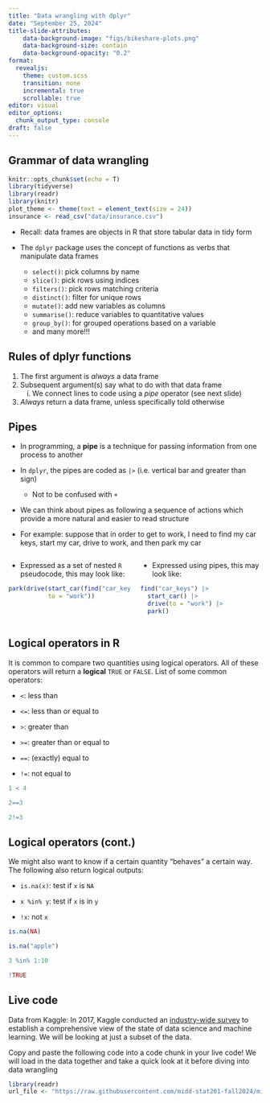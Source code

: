 ```yaml
---
title: "Data wrangling with dplyr"
date: "September 25, 2024"
title-slide-attributes:
    data-background-image: "figs/bikeshare-plots.png"
    data-background-size: contain
    data-background-opacity: "0.2"
format: 
  revealjs:
    theme: custom.scss
    transition: none
    incremental: true
    scrollable: true
editor: visual
editor_options: 
  chunk_output_type: console
draft: false
---
```


## Grammar of data wrangling

```r
knitr::opts_chunk$set(echo = T)
library(tidyverse)
library(readr)
library(knitr)
plot_theme <- theme(text = element_text(size = 24))
insurance <- read_csv("data/insurance.csv")
```

-   Recall: data frames are objects in R that store tabular data in tidy form

-   The `dplyr` package uses the concept of functions as verbs that manipulate data frames

    -   `select()`: pick columns by name
    -   `slice()`: pick rows using indices
    -   `filters()`: pick rows matching criteria
    -   `distinct()`: filter for unique rows
    -   `mutate()`: add new variables as columns
    -   `summarise()`: reduce variables to quantitative values
    -   `group_by()`: for grouped operations based on a variable
    -   and many more!!!

## Rules of dplyr functions

1.  The first argument is *always* a data frame
2.  Subsequent argument(s) say what to do with that data frame
    i.  We connect lines to code using a *pipe* operator (see next slide)
3.  *Always* return a data frame, unless specifically told otherwise

## Pipes

-   In programming, a **pipe** is a technique for passing information from one process to another

-   In `dplyr`, the pipes are coded as `|>` (i.e. vertical bar and greater than sign)

    -   Not to be confused with `+`

-   We can think about pipes as following a sequence of actions which provide a more natural and easier to read structure

-   For example: suppose that in order to get to work, I need to find my car keys, start my car, drive to work, and then park my car

::: columns
::: {.column width="50%"}
-   Expressed as a set of nested `R` pseudocode, this may look like:

::: fragment
```r
park(drive(start_car(find("car_keys")), 
           to = "work"))
```
:::
:::

::: {.column width="50%"}
-   Expressed using pipes, this may look like:

::: fragment
```r
find("car_keys") |>
  start_car() |>
  drive(to = "work") |>
  park()
```
:::
:::
:::

## Logical operators in R

It is common to compare two quantities using logical operators. All of these operators will return a **logical** `TRUE` or `FALSE`. List of some common operators:

-   `<`: less than

-   `<=`: less than or equal to

-   `>`: greater than

-   `>=`: greater than or equal to

-   `==`: (exactly) equal to

-   `!=`: not equal to

::: fragment
```r
1 < 4
```
:::

::: fragment
```r
2==3
```
:::

::: fragment
```r
2!=3
```
:::

## Logical operators (cont.)

We might also want to know if a certain quantity "behaves" a certain way. The following also return logical outputs:

-   `is.na(x)`: test if `x` is `NA`

-   `x %in% y`: test if `x` is in `y`

-   `!x`: not `x`

::: fragment
```r
is.na(NA)
```
:::

::: fragment
```r
is.na("apple")
```
:::

::: fragment
```r
3 %in% 1:10
```
:::

::: fragment
```r

!TRUE
```
:::

## Live code

Data from Kaggle: In 2017, Kaggle conducted an [industry-wide survey](https://www.kaggle.com/datasets/kaggle/kaggle-survey-2017/) to establish a comprehensive view of the state of data science and machine learning. We will be looking at just a subset of the data.

Copy and paste the following code into a code chunk in your live code! We will load in the data together and take a quick look at it before diving into data wrangling

```r
library(readr)
url_file <- "https://raw.githubusercontent.com/midd-stat201-fall2024/midd-stat201-fall2024.github.io/refs/heads/main/data/datascience_survey_subset.csv"
```
